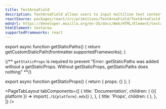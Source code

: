 ```yaml
---
title: TextAreaField
description: TextAreaField allows users to input multiline text content.
reactSource: packages/react/src/primitives/TextAreaField/TextAreaField.tsx
mdnUrl: https://developer.mozilla.org/en-US/docs/Web/HTML/Element/textarea
htmlElement: textarea
supportedFrameworks: react
---
```



export async function getStaticPaths() {
  return getCustomStaticPath(frontmatter.supportedFrameworks);
}

{/** `getStaticProps` is required to prevent "Error: getStaticPaths was added without a getStaticProps. Without getStaticProps, getStaticPaths does nothing" **/}

export async function getStaticProps() {
  return { props: {} };
}

<PageTabLayout
  tabComponents={[
    {
      title: 'Documentation',
      children: (
        <Fragment>{({ platform }) => import(`./${platform}.mdx`)}</Fragment>
      ),
    },
    {
      title: 'Props',
      children: (
        <PropsTableTab
          componentName={frontmatter.title}
          PropsData={data}
          htmlElement={frontmatter.htmlElement}
          mdnUrl={frontmatter.mdnUrl}
        />
      ),
    },
  ]}
/>

